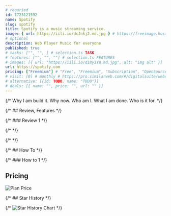 ```yaml
---
# requried
id: 1723121592
name: Spotify
slug: spotify
title: Spotify is a music streaming service.
image: { url: https://iili.io/dcJnkj2.md.jpg } # https://freeimage.host/
# optional
description: Web Player Music for everyone
published: true
# tasks: ["", "", ] # selection.ts TASK
# features: ["", "", ""] # selection.ts FEATURES
# images: [{ url: "https://iili.io/dI8yiYB.md.jpg", alt: "img alt" }]
url: https://spotify.com
pricing: ["Freemium"] # "Free", "Freemium", "Subscription", "OpenSource", "Paid"
# visit: [0] # monthly # https://pro.similarweb.com/#/digitalsuite/websiteanalysis/home
# alternative: [{id: TODO, name: "TODO"}]
# deals: [{ name: "", price: "", url: "" }]
---
```


{/* Why I am build it. Why now. Who am I. What I am done. Who is it for. */}

{/* ## Review, Features */}

{/* ### Review 1 */}

{/* <DetailYoutube videoId="" startTime={0} /> */}

{/* <Twitters ids=[] /> */}

{/* ## How To */}

{/* ### How to 1 */}

## Pricing

<Img
  src="https://p140.p3.n0.cdn.zight.com/items/v1uq5ge2/1ee2861b-aae3-4aee-819d-085188a786c5.jpg"
  alt="Plan Price"
/>

{/* ## Star History */}

{/* ![Star History Chart](https://api.star-history.com/svg?repos=alteropen-com/alteropen) */}
